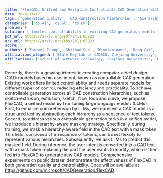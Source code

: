 ```yaml
---
title: 'FlexCAD: Unified and Versatile Controllable CAD Generation with Fine-tuned Large Language Models'
date: 2024-11-12
tags: ['generation quality', 'CAD construction hierarchies', 'hierarchy-aware masking strategy', 'computer-aided design', 'controllable CAD generation', 'controllability', 'large language models']
categories: ['cs.AI', 'cs.GR', 'cs.CV']
problem: F
solution: ['limited controllability in existing CAD generation models']
pdf_url: https://arxiv.org/pdf/2411.05823
arx_url: https://arxiv.org/abs/2411.05823
score: 5
authors: ['Zhanwei Zhang', 'Shizhao Sun', 'Wenxiao Wang', 'Deng Cai', 'Jiang Bian']
affiliations_aligned: ['State Key Lab of CAD&CG, Zhejiang University', 'Microsoft', 'School of Software Technology, Zhejiang University', 'State Key Lab of CAD&CG, Zhejiang University', 'Microsoft']
affiliations: ['School of Software Technology, Zhejiang University', 'Microsoft', 'State Key Lab of CAD&CG, Zhejiang University']
---
```



Recently, there is a growing interest in creating computer-aided design (CAD) models based on user intent, known as controllable CAD generation. Existing work offers limited controllability and needs separate models for different types of control, reducing efficiency and practicality. To achieve controllable generation across all CAD construction hierarchies, such as sketch-extrusion, extrusion, sketch, face, loop and curve, we propose FlexCAD, a unified model by fine-tuning large language models (LLMs). First, to enhance comprehension by LLMs, we represent a CAD model as a structured text by abstracting each hierarchy as a sequence of text tokens. Second, to address various controllable generation tasks in a unified model, we introduce a hierarchy-aware masking strategy. Specifically, during training, we mask a hierarchy-aware field in the CAD text with a mask token. This field, composed of a sequence of tokens, can be set flexibly to represent various hierarchies. Subsequently, we ask LLMs to predict this masked field. During inference, the user intent is converted into a CAD text with a mask token replacing the part the user wants to modify, which is then fed into FlexCAD to generate new CAD models. Comprehensive experiments on public dataset demonstrate the effectiveness of FlexCAD in both generation quality and controllability. Code will be available at https://github.com/microsoft/CADGeneration/FlexCAD.